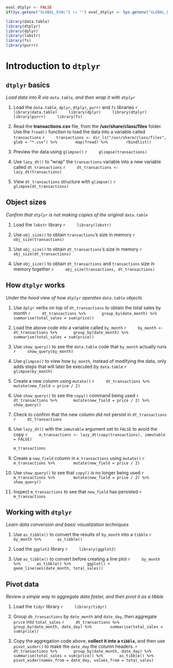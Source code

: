 ```r
eval_dtplyr <- FALSE
if(Sys.getenv("GLOBAL_EVAL") != "") eval_dtplyr <- Sys.getenv("GLOBAL_EVAL")
```


```r
library(data.table)
library(dtplyr)
library(dplyr)
library(lobstr)
library(fs)
library(purrr)
```

# Introduction to `dtplyr`

## `dtplyr` basics
*Load data into R via `data.table`, and then wrap it with `dtplyr`*

1. Load the `data.table`, `dplyr`, `dtplyr`, `purrr` and `fs` libraries
    ```r
    library(data.table)
    library(dplyr)
    library(dtplyr)
    library(purrr)
    library(fs)
    ```

1. Read the **transactions.csv** file, from the **/usr/share/class/files** folder. Use the `fread()` function to load the data into a variable called `transactions`
    ```r
    transactions <- dir_ls("/usr/share/class/files", glob = "*.csv") %>%
       map(fread) %>%
       rbindlist()
    ```

1. Preview the data using `glimpse()`
    ```r
    glimpse(transactions)
    ```

1. Use `lazy_dt()` to "wrap" the `transactions` variable into a new variable called `dt_transactions`
    ```r
    dt_transactions <- lazy_dt(transactions)
    ```

1. View `dt_transactions` structure with `glimpse()`
    ```r
    glimpse(dt_transactions)
    ```

## Object sizes
*Confirm that `dtplyr` is not making copies of the original `data.table`*

1. Load the `lobstr` library
    ```r
    library(lobstr)
    ```

1. Use `obj_size()` to obtain `transactions`'s size in memory
    ```r
    obj_size(transactions)
    ```

1. Use `obj_size()` to obtain `dt_transactions`'s size in memory
    ```r
    obj_size(dt_transactions)
    ```

1. Use `obj_size()` to obtain `dt_transactions` and `transactions` size in memory together
    ```r
    obj_size(transactions, dt_transactions)
    ```

## How `dtplyr` works
*Under the hood view of how `dtplyr` operates `data.table` objects*

1. Use `dplyr` verbs on top of `dt_transactions` to obtain the total sales by month
    ```r
    dt_transactions %>%
      group_by(date_month) %>%
      summarise(total_sales = sum(price))
    ```

1. Load the above code into a variable called `by_month`
    ```r
    by_month <- dt_transactions %>%
      group_by(date_month) %>%
      summarise(total_sales = sum(price))
    ```

1. Use `show_query()` to see the `data.table` code that `by_month` actually runs
    ```r
    show_query(by_month)
    ```

1. Use `glimpse()` to view how `by_month`, instead of modifying the data, only adds steps that will later be executed by `data.table`
    ```r
    glimpse(by_month)
    ```
    
1. Create a new column using `mutate()`
    ```r
    dt_transactions %>%
      mutate(new_field = price / 2)
    ```

1. Use `show_query()` to see the `copy()` command being used
    ```r
    dt_transactions %>%
      mutate(new_field = price / 2) %>%
      show_query()
    ```

1. Check to confirm that the new column *did not* persist in `dt_transactions`
    ```r
    dt_transactions
    ```

1. Use `lazy_dt()` with the `immutable` argument set to `FALSE` to avoid the copy
    ```r
    m_transactions <- lazy_dt(copy(transactions), immutable = FALSE)
    ```

    ```r
    m_transactions
    ```

1. Create a `new_field` column in `m_transactions` using `mutate()`
    ```r
    m_transactions %>% 
      mutate(new_field = price / 2)
    ```

1. Use `show_query()` to see that `copy()` is no longer being used
    ```r
    m_transactions %>% 
      mutate(new_field = price / 2) %>% 
      show_query()
    ```

1. Inspect `m_transactions` to see that `new_field` has persisted
    ```r
    m_transactions
    ```

## Working with `dtplyr`
*Learn data conversion and basic visualization techniques*

1. Use `as_tibble()` to convert the results of `by_month` into a `tibble`
    ```r
    by_month %>%
      as_tibble()
    ```

1. Load the `ggplot2` library
    ```r
    library(ggplot2)
    ```

1. Use `as_tibble()` to convert before creating a line plot 
    ```r
    by_month %>%
      as_tibble() %>%
      ggplot() +
      geom_line(aes(date_month, total_sales))
    ```

## Pivot data
*Review a simple way to aggregate data faster, and then pivot it as a tibble*

1. Load the `tidyr` library
    ```r
    library(tidyr)
    ```

1. Group `db_transactions` by `date_month` and `date_day`, then aggregate `price` into `total_sales`
    ```r
    dt_transactions %>%
      group_by(date_month, date_day) %>% 
      summarise(total_sales = sum(price))
    ```

1. Copy the aggregation code above, **collect it into a `tibble`**, and then use `pivot_wider()` to make the `date_day` the column headers.
    ```r
    dt_transactions %>%
      group_by(date_month, date_day) %>% 
      summarise(total_sales = sum(price)) %>%
      as_tibble() %>%
      pivot_wider(names_from = date_day, values_from = total_sales)
    ```
